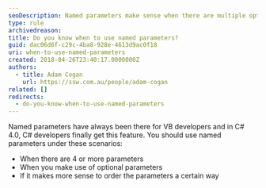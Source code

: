 ```yaml
---
seoDescription: Named parameters make sense when there are multiple options, offering flexibility and clarity in your code.
type: rule
archivedreason:
title: Do you know when to use named parameters?
guid: dac06d6f-c29c-4ba8-928e-4613d9ac0f18
uri: when-to-use-named-parameters
created: 2018-04-26T23:40:17.0000000Z
authors:
  - title: Adam Cogan
    url: https://ssw.com.au/people/adam-cogan
related: []
redirects:
  - do-you-know-when-to-use-named-parameters
---
```


Named parameters have always been there for VB developers and in C# 4.0, C# developers finally get this feature.
You should use named parameters under these scenarios:

- When there are 4 or more parameters
- When you make use of optional parameters
- If it makes more sense to order the parameters a certain way